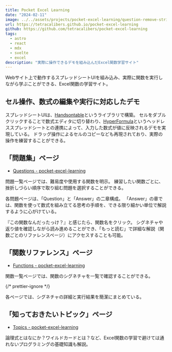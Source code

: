 ```yaml
---
title: Pocket Excel Learning
date: "2024-02-11"
image: ../../assets/projects/pocket-excel-learning/question-remove-string-2.png
url: https://tetracalibers.github.io/pocket-excel-learning
github: https://github.com/tetracalibers/pocket-excel-learning
tags:
  - astro
  - react
  - mdx
  - svelte
  - excel
description: "実際に操作できるデモを組み込んだExcel関数学習サイト"
---
```




Webサイト上で動作するスプレッドシートUIを組み込み、実際に関数を実行しながら学ぶことができる、Excel関数の学習サイト。

## セル操作、数式の編集や実行に対応したデモ

スプレッドシートUIは、[Handsontable](https://handsontable.com/)というライブラリで構築。
セルをダブルクリックすることで数式エディタに切り替わり、[HyperFormula](https://hyperformula.handsontable.com/)というヘッドレススプレッドシートとの連携によって、入力した数式が値に反映されるデモを実現している。
ドラッグ操作によるセルのコピーなども再現されており、実際の操作を練習することができる。

## 「問題集」ページ

- [Questions - pocket-excel-learning](https://tetracalibers.github.io/pocket-excel-learning/question/)

<ContentWithImage src={img_QuestionsTop}>

問題一覧ページでは、難易度や使用する関数を明示。
練習したい関数ごとに、挫折しづらい順序で取り組む問題を選択することができる。

</ContentWithImage>

<ContentWithImage src={img_QuestionPageTitleAndToc}>

各問題ページは、「Question」と「Answer」の二章構成。
「Answer」の章では、関数を使って数式を組み立てる思考の手順を、できる限り細かい単位で解説するように心がけている。

</ContentWithImage>

<ContentWithImage src={img_FnPopup}>

『この関数なんだったっけ？』と感じたら、関数名をクリック。
シグネチャや返り値を確認しながら読み進めることができ、「もっと読む」で詳細な解説（関数ごとのリファレンスページ）にアクセスすることも可能。

</ContentWithImage>

## 「関数リファレンス」ページ

- [Functions - pocket-excel-learning](https://tetracalibers.github.io/pocket-excel-learning/fn/)

<ContentWithImage src={img_FunctionsTop}>

関数一覧ページでは、関数のシグネチャを一覧で確認することができる。

</ContentWithImage>

{/* prettier-ignore */}
<ContentWithImage src={img_Vloopup}>

各ページでは、シグネチャの詳細と実行結果を簡潔にまとめている。

</ContentWithImage>

## 「知っておきたいトピック」ページ

- [Topics - pocket-excel-learning](https://tetracalibers.github.io/pocket-excel-learning/topic/)

<ContentWithImage src={img_TopicBoolean}>

論理式とはなにか？ワイルドカードとは？など、Excel関数の学習で避けては通れないプログラミングの基礎知識も解説。

</ContentWithImage>
